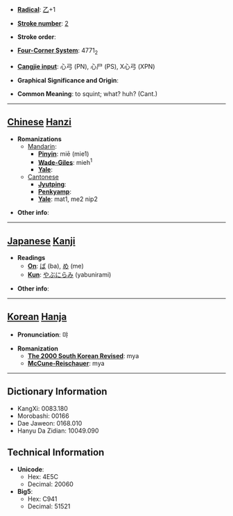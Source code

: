 * '''[[Wiktionary:Chinese radical index| Radical]]''': [[Wiktionary:Chinese radical index 乙|乙]]+1

* '''[[Wiktionary:Chinese total strokes index|Stroke number]]''': [[Wiktionary:Chinese total strokes index 2|2]]

* '''Stroke order''': 

* '''[[Wiktionary:Chinese four corner index|Four-Corner System]]''': 4771<sub>2</sub>

* '''[[Wiktionary:Chinese Cangjie index|Cangjie input]]''': 心弓 (PN), 心尸 (PS), X心弓 (XPN)

* '''Graphical Significance and Origin''': 

* '''Common Meaning''': to squint; what? huh? (Cant.)

----

== [[Chinese]] [[Hanzi]] ==

* '''Romanizations'''
** [[Mandarin]]:
*** '''[[Pinyin]]''': miē (mie1)
*** '''[[Wade-Giles]]''': mieh<sup>1</sup>
*** '''[[Yale]]''': 
**[[Cantonese]]
***'''[[Jyutping]]''':
***'''[[Penkyamp]]''': 
***'''[[Yale]]''': mat1, me2 nip2

* '''Other info''': 

----

== [[Japanese]] [[Kanji]] ==

* '''Readings'''
** '''[[On]]''': [[ば]] (ba), [[め]] (me)
** '''[[Kun]]''': [[やぶにらみ]] (yabunirami)

* '''Other info''':  

----

== [[Korean]] [[Hanja]] ==

* '''Pronunciation''': 먀

* '''Romanization'''
** '''[[The 2000 South Korean Revised Romanization|The 2000 South Korean Revised]]''': mya
** '''[[McCune-Reischauer]]''': mya

----

== Dictionary Information ==

* KangXi: 0083.180
* Morobashi: 00166
* Dae Jaweon: 0168.010
* Hanyu Da Zidian: 10049.090

== Technical Information ==

* '''Unicode''':
** Hex: 4E5C
** Decimal: 20060
* '''Big5''':
** Hex: C941
** Decimal: 51521